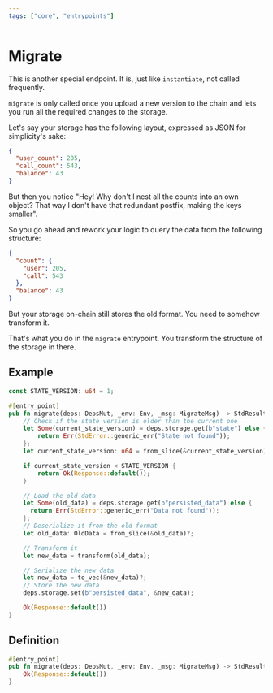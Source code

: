 ```yaml
---
tags: ["core", "entrypoints"]
---
```



# Migrate

This is another special endpoint. It is, just like `instantiate`, not called
frequently.

`migrate` is only called once you upload a new version to the chain and lets you
run all the required changes to the storage.

Let's say your storage has the following layout, expressed as JSON for
simplicity's sake:

```json filename="structure.json"
{
  "user_count": 205,
  "call_count": 543,
  "balance": 43
}
```

But then you notice "Hey! Why don't I nest all the counts into an own object?
That way I don't have that redundant postfix, making the keys smaller".

So you go ahead and rework your logic to query the data from the following
structure:

```json filename="structure.json"
{
  "count": {
    "user": 205,
    "call": 543
  },
  "balance": 43
}
```

But your storage on-chain still stores the old format. You need to somehow
transform it.

That's what you do in the `migrate` entrypoint. You transform the structure of
the storage in there.

## Example

```rust filename="contract.rs" template="core"
const STATE_VERSION: u64 = 1;

#[entry_point]
pub fn migrate(deps: DepsMut, _env: Env, _msg: MigrateMsg) -> StdResult<Response> {
    // Check if the state version is older than the current one
    let Some(current_state_version) = deps.storage.get(b"state") else {
        return Err(StdError::generic_err("State not found"));
    };
    let current_state_version: u64 = from_slice(&current_state_version)?;

    if current_state_version < STATE_VERSION {
        return Ok(Response::default());
    }

    // Load the old data
    let Some(old_data) = deps.storage.get(b"persisted_data") else {
      return Err(StdError::generic_err("Data not found"));
    };
    // Deserialize it from the old format
    let old_data: OldData = from_slice(&old_data)?;

    // Transform it
    let new_data = transform(old_data);

    // Serialize the new data
    let new_data = to_vec(&new_data)?;
    // Store the new data
    deps.storage.set(b"persisted_data", &new_data);

    Ok(Response::default())
}
```

## Definition

```rust filename="contract.rs" template="core"
#[entry_point]
pub fn migrate(deps: DepsMut, _env: Env, _msg: MigrateMsg) -> StdResult<Response> {
    Ok(Response::default())
}
```
